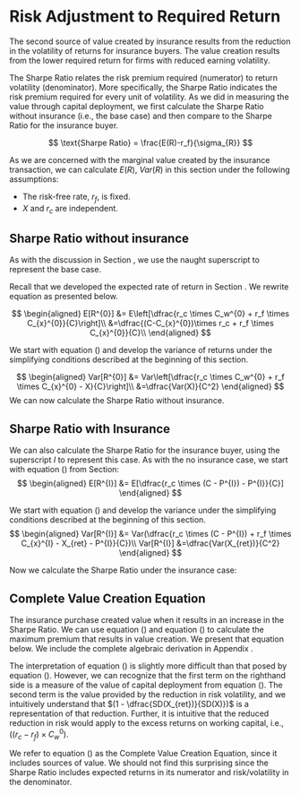 # Risk Adjustment to Required Return

The second source of value created by insurance results from the reduction in the volatility of returns for insurance buyers. The value creation results from the lower required return for firms with reduced earning volatility. 

The Sharpe Ratio relates the risk premium required (numerator) to return volatility (denominator). More specifically, the Sharpe Ratio indicates the risk premium required for every unit of volatility. As we did in measuring the value through capital deployment, we first calculate the Sharpe Ratio without insurance (i.e., the base case) and then compare to the Sharpe Ratio for the insurance buyer.

$$
\text{Sharpe Ratio} = \frac{E(R)-r_f}{\sigma_{R}}
$$

As we are concerned with the marginal value created by the insurance transaction, we can calculate $E(R)$, $Var(R)$ in this section under the following assumptions:

* The risk-free rate, $r_f$, is fixed.    
* $X$ and $r_c$ are independent.

## Sharpe Ratio without insurance

As with the discussion in Section \ref{capital-deployment}, we use the naught superscript to represent the base case.

Recall that we developed the expected rate of return in Section \ref{rate-of-return-without-insurance}. We rewrite equation \ref{eqn:exp-return-base} as presented below.

$$
\begin{aligned}
E[R^{0}] &= E\left[\dfrac{r_c \times C_w^{0} + r_f \times C_{x}^{0}}{C}\right]\\
&=\dfrac{(C-C_{x}^{0})\times r_c + r_f \times C_{x}^{0}}{C}\\
\end{aligned}
$$

We start with equation (\ref{eqn:return-base}) and develop the variance of returns under the simplifying conditions described at the beginning of this section.

$$
\begin{aligned}
Var[R^{0}] &= Var\left[\dfrac{r_c \times C_w^{0} + r_f \times C_{x}^{0} - X}{C}\right]\\
&=\dfrac{Var(X)}{C^2}
\end{aligned}
$$
We can now calculate the Sharpe Ratio without insurance.

\begin{align}
\nonumber \text{Sharpe Ratio}^0 &=\frac{E(R_0)-r_f}{\sigma_{R_0}}\\
\nonumber &=\dfrac{\left[\dfrac{(C-C_{x}^{0})\times r_c + r_f \times C_{x}^{0}-r_f \times C}{C}\right]}{\left[\dfrac{Var(X)}{C^2}\right]^{0.5}}\\
           &=\frac{(C-C_{x}^{0})\times (r_c-r_f)}{SD(X)} \label{eqn:sharpe-base}
\end{align}

## Sharpe Ratio with Insurance

We can also calculate the Sharpe Ratio for the insurance buyer, using the superscript $I$ to represent this case. As with the no insurance case, we start with equation (\ref{eqn:exp-return-ins}) from Section\ref{rate-of-return-without-insurance}:
$$
\begin{aligned}
E[R^{I}] &= E[\dfrac{r_c \times (C - P^{I}) - P^{I}}{C}]
\end{aligned}
$$

We start with equation (\ref{eqn:return-ins}) and develop the variance under the simplifying conditions described at the beginning of this section.
$$
\begin{aligned}
Var[R^{I}] &= Var(\dfrac{r_c \times (C - P^{I}) + r_f \times C_{x}^{I} - X_{ret} - P^{I}}{C})\\
Var[R^{I}] &=\dfrac{Var(X_{ret})}{C^2}
\end{aligned}
$$

Now we calculate the Sharpe Ratio under the insurance case:

\begin{align}
\nonumber \text{Sharpe Ratio}^I &= \dfrac{E(R_I)-r_f}{\sigma_{R^0}}\\
\nonumber &=\dfrac{\left[\dfrac{(C - P^{I}) \times r_c-P^{I} - C \times r_f}{C}\right]}{\left[\dfrac{Var(X_{ret})}{C^2}\right]^{0.5}}\\
&=\dfrac{C\times (r_c-r_f)-P^{I} \times(1 + r_c)}{SD(X_{ret})} \label{eqn:sharpe-ins}
\end{align}

## Complete Value Creation Equation
The insurance purchase created value when it results in an increase in the Sharpe Ratio. We can use equation (\ref{eqn:sharpe-base}) and equation (\ref{eqn:sharpe-ins}) to calculate the maximum premium that results in value creation. We present that equation below. We include the complete algebraic derivation in Appendix \ref{algebraic-derivation-of-value-creation-equations}.

\begin{align}
\nonumber \text{Sharpe Ratio}^I &> \text{Sharpe Ratio}^0\\
\nonumber \dfrac{C\times (r_c-r_f)-P^{I} \times(1 + r_c)}{SD(X_{ret})} &> \dfrac{(C-C_{x}^{0})\times (r_c-r_f)}{SD(X)}\\
\nonumber \cdots &> \cdots\\
P^{I} &< \dfrac{(r_c-r_f)}{(1 + r_c)} \times C_{x}^{0} + \dfrac{(r_c-r_f)}{(1 + r_c)} \times C_{w}^{0} \times \left[1 - \dfrac{SD(X_{ret})}{SD(X)}\right] \label{final}
\end{align}

The interpretation of equation (\ref{final}) is slightly more difficult than that posed by equation (\ref{eqn:cap-deploy}). However, we can recognize that the first term on the righthand side is a measure of the value of capital deployment from equation (\ref{eqn:cap-deploy}). The second term is the value provided by the reduction in risk volatility, and we intuitively understand that $(1 - \dfrac{SD(X_{ret})}{SD(X)})$ is a representation of that reduction. Further, it is intuitive that the reduced reduction in risk would apply to the excess returns on working capital, i.e., $((r_c-r_f) \times C_{w}^{0})$.

We refer to equation (\ref{final}) as the Complete Value Creation Equation, since it includes \emph{both} sources of value. We should not find this surprising since the Sharpe Ratio includes expected returns in its numerator and risk/volatility in the denominator. 


